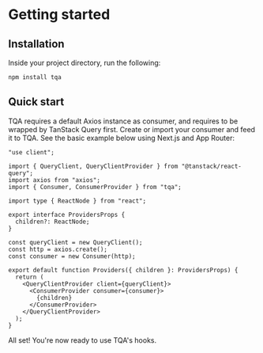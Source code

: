 # Getting started

## Installation

Inside your project directory, run the following:

```bash filename="Terminal"
npm install tqa
```

## Quick start

TQA requires a default Axios instance as consumer, and requires to be wrapped
by TanStack Query first. Create or import your consumer and feed it to TQA. See
the basic example below using Next.js and App Router:

```tsx filename="TypeScript (TSX)" {4,5,14,15,20,22}
"use client";

import { QueryClient, QueryClientProvider } from "@tanstack/react-query";
import axios from "axios";
import { Consumer, ConsumerProvider } from "tqa";

import type { ReactNode } from "react";

export interface ProvidersProps {
  children?: ReactNode;
}

const queryClient = new QueryClient();
const http = axios.create();
const consumer = new Consumer(http);

export default function Providers({ children }: ProvidersProps) {
  return (
    <QueryClientProvider client={queryClient}>
      <ConsumerProvider consumer={consumer}>
        {children}
      </ConsumerProvider>
    </QueryClientProvider>
  );
}
```

All set! You're now ready to use TQA's hooks.
